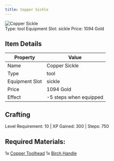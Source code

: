 ```yaml
---
title: Copper Sickle
---
```


<div className="flex items-start gap-6 mb-8">
  <div className="flex-shrink-0">
    <img src="/assets/resources/smithing/copper_sickle.png" alt="Copper Sickle" className="w-24 h-24 border rounded-lg" />
  </div>
  <div className="flex-1">
    <div className="space-y-2">
            <div className="flex flex-wrap gap-4 text-sm">
        <span className="px-2 py-1 bg-green-100 dark:bg-green-900 rounded-md">
          Type: tool
        </span>
        <span className="px-2 py-1 bg-purple-100 dark:bg-purple-900 rounded-md">
          Equipment Slot: sickle
        </span>
        <span className="px-2 py-1 bg-yellow-100 dark:bg-yellow-900 rounded-md">
          Price: 1094 Gold
        </span>
      </div>
    </div>
  </div>
</div>

## Item Details

| Property       | Value                  |
| -------------- | ---------------------- |
| Name           | Copper Sickle          |
| Type           | tool                   |
| Equipment Slot | sickle                 |
| Price          | 1094 Gold              |
| Effect         | -5 steps when equipped |

## Crafting
Level Requirement: 10 | XP Gained: 300 | Steps: 750

## Required Materials:
1x [Copper Toolhead](/docs/resources/individual/copper_toolhead)
1x [Birch Handle](/docs/resources/individual/birch_handle)


